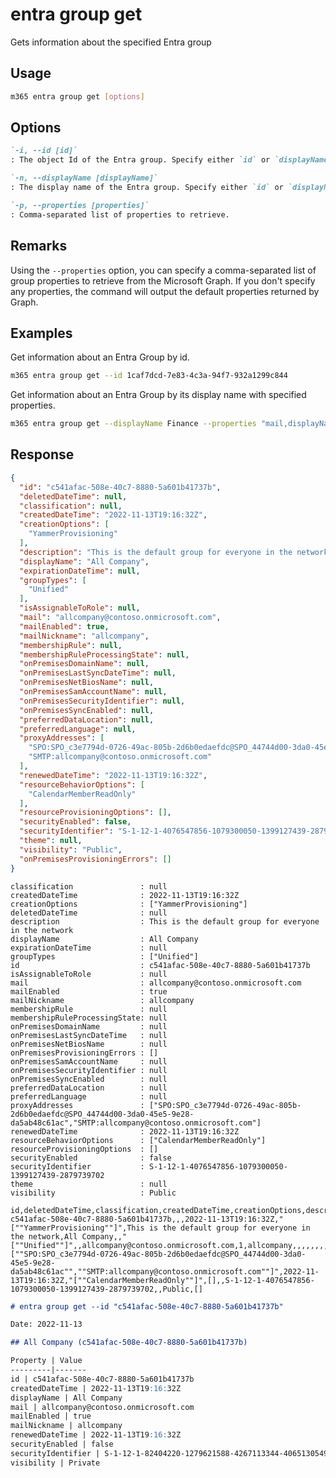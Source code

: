 
# entra group get

Gets information about the specified Entra group

## Usage

```sh
m365 entra group get [options]
```

## Options

```md definition-list
`-i, --id [id]`
: The object Id of the Entra group. Specify either `id` or `displayName` but not both.

`-n, --displayName [displayName]`
: The display name of the Entra group. Specify either `id` or `displayName` but not both.

`-p, --properties [properties]`
: Comma-separated list of properties to retrieve.
```

<Global />

## Remarks

Using the `--properties` option, you can specify a comma-separated list of group properties to retrieve from the Microsoft Graph. If you don't specify any properties, the command will output the default properties returned by Graph.

## Examples

Get information about an Entra Group by id.

```sh
m365 entra group get --id 1caf7dcd-7e83-4c3a-94f7-932a1299c844
```

Get information about an Entra Group by its display name with specified properties.

```sh
m365 entra group get --displayName Finance --properties "mail,displayName"
```

## Response

<Tabs>
  <TabItem value="JSON">

  ```json
  {
    "id": "c541afac-508e-40c7-8880-5a601b41737b",
    "deletedDateTime": null,
    "classification": null,
    "createdDateTime": "2022-11-13T19:16:32Z",
    "creationOptions": [
      "YammerProvisioning"
    ],
    "description": "This is the default group for everyone in the network",
    "displayName": "All Company",
    "expirationDateTime": null,
    "groupTypes": [
      "Unified"
    ],
    "isAssignableToRole": null,
    "mail": "allcompany@contoso.onmicrosoft.com",
    "mailEnabled": true,
    "mailNickname": "allcompany",
    "membershipRule": null,
    "membershipRuleProcessingState": null,
    "onPremisesDomainName": null,
    "onPremisesLastSyncDateTime": null,
    "onPremisesNetBiosName": null,
    "onPremisesSamAccountName": null,
    "onPremisesSecurityIdentifier": null,
    "onPremisesSyncEnabled": null,
    "preferredDataLocation": null,
    "preferredLanguage": null,
    "proxyAddresses": [
      "SPO:SPO_c3e7794d-0726-49ac-805b-2d6b0edaefdc@SPO_44744d00-3da0-45e5-9e28-da5ab48c61ac",
      "SMTP:allcompany@contoso.onmicrosoft.com"
    ],
    "renewedDateTime": "2022-11-13T19:16:32Z",
    "resourceBehaviorOptions": [
      "CalendarMemberReadOnly"
    ],
    "resourceProvisioningOptions": [],
    "securityEnabled": false,
    "securityIdentifier": "S-1-12-1-4076547856-1079300050-1399127439-2879739702",
    "theme": null,
    "visibility": "Public",
    "onPremisesProvisioningErrors": []
  }
  ```

  </TabItem>
  <TabItem value="Text">

  ```text
  classification               : null
  createdDateTime              : 2022-11-13T19:16:32Z
  creationOptions              : ["YammerProvisioning"]
  deletedDateTime              : null
  description                  : This is the default group for everyone in the network
  displayName                  : All Company
  expirationDateTime           : null
  groupTypes                   : ["Unified"]
  id                           : c541afac-508e-40c7-8880-5a601b41737b
  isAssignableToRole           : null
  mail                         : allcompany@contoso.onmicrosoft.com
  mailEnabled                  : true
  mailNickname                 : allcompany
  membershipRule               : null
  membershipRuleProcessingState: null
  onPremisesDomainName         : null
  onPremisesLastSyncDateTime   : null
  onPremisesNetBiosName        : null
  onPremisesProvisioningErrors : []
  onPremisesSamAccountName     : null
  onPremisesSecurityIdentifier : null
  onPremisesSyncEnabled        : null
  preferredDataLocation        : null
  preferredLanguage            : null
  proxyAddresses               : ["SPO:SPO_c3e7794d-0726-49ac-805b-2d6b0edaefdc@SPO_44744d00-3da0-45e5-9e28-da5ab48c61ac","SMTP:allcompany@contoso.onmicrosoft.com"]
  renewedDateTime              : 2022-11-13T19:16:32Z
  resourceBehaviorOptions      : ["CalendarMemberReadOnly"]
  resourceProvisioningOptions  : []
  securityEnabled              : false
  securityIdentifier           : S-1-12-1-4076547856-1079300050-1399127439-2879739702
  theme                        : null
  visibility                   : Public
  ```

  </TabItem>
  <TabItem value="CSV">

  ```csv
  id,deletedDateTime,classification,createdDateTime,creationOptions,description,displayName,expirationDateTime,groupTypes,isAssignableToRole,mail,mailEnabled,mailNickname,membershipRule,membershipRuleProcessingState,onPremisesDomainName,onPremisesLastSyncDateTime,onPremisesNetBiosName,onPremisesSamAccountName,onPremisesSecurityIdentifier,onPremisesSyncEnabled,preferredDataLocation,preferredLanguage,proxyAddresses,renewedDateTime,resourceBehaviorOptions,resourceProvisioningOptions,securityEnabled,securityIdentifier,theme,visibility,onPremisesProvisioningErrors
  c541afac-508e-40c7-8880-5a601b41737b,,,2022-11-13T19:16:32Z,"[""YammerProvisioning""]",This is the default group for everyone in the network,All Company,,"[""Unified""]",,allcompany@contoso.onmicrosoft.com,1,allcompany,,,,,,,,,,,"[""SPO:SPO_c3e7794d-0726-49ac-805b-2d6b0edaefdc@SPO_44744d00-3da0-45e5-9e28-da5ab48c61ac"",""SMTP:allcompany@contoso.onmicrosoft.com""]",2022-11-13T19:16:32Z,"[""CalendarMemberReadOnly""]",[],,S-1-12-1-4076547856-1079300050-1399127439-2879739702,,Public,[]
  ```

  </TabItem>
  <TabItem value="Markdown">

  ```md
  # entra group get --id "c541afac-508e-40c7-8880-5a601b41737b"

  Date: 2022-11-13

  ## All Company (c541afac-508e-40c7-8880-5a601b41737b)

  Property | Value
  ---------|-------
  id | c541afac-508e-40c7-8880-5a601b41737b
  createdDateTime | 2022-11-13T19:16:32Z
  displayName | All Company
  mail | allcompany@contoso.onmicrosoft.com
  mailEnabled | true
  mailNickname | allcompany
  renewedDateTime | 2022-11-13T19:16:32Z
  securityEnabled | false
  securityIdentifier | S-1-12-1-82404220-1279621588-4267113344-4065130549
  visibility | Private
  ```

  </TabItem>
</Tabs>


